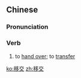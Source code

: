 ==Chinese==
{{zh-forms}}

===Pronunciation===
{{zh-pron
|m=yíjiāo
|c=ji4 gaau1
|mn=qz,tw,xm,zz:î-kau
|cat=v
}}

===Verb===
{{zh-verb}}

# {{lb|zh|of people, things, jobs, tasks, etc.}} to [[hand over]]; to [[transfer]]

[[ko:移交]]
[[zh:移交]]